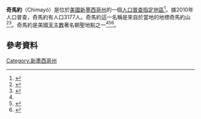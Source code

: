 '''奇馬約'''（Chimayó）是位於[[美國|美國]][[新墨西哥州|新墨西哥州]]的一個[[人口普查指定地區|人口普查指定地區]]<ref>{{cite web |url=http://censtats.census.gov/data/NM/1603514950.pdf |title=存档副本 |accessdate=2011-05-24 |deadurl=yes |archiveurl=https://web.archive.org/web/20120518144756/http://censtats.census.gov/data/NM/1603514950.pdf |archivedate=2012-05-18 }}</ref>。據2010年人口普查，奇馬約有人口3177人。奇馬約這一名稱是來自於當地的地標奇馬約山<ref name=Sabino>{{cite book | last = Usner | first = Donald J. | title = Sabino's Map: Life in Chimayó's Old Plaza | publisher = Museum of New Mexico Press | year = 1996}}</ref><ref>{{cite book | title = Sacred Places North America: 108 Destinations | author = Brad Olsen | publisher = CCC Publishing | year = 2003 | ISBN = 1-888729-09-0 | url = http://books.google.com/books?id=3Dz8zuK2E5EC&pg=PA52&dq=chimay%C3%B3}}</ref>。奇馬約是美國[[天主教|天主教]]著名朝聖地點之一<ref name=Sabino/><ref>{{cite book | title = The Historic Preservation Program for New Mexico | publisher = New Mexico State Planning Office | year = 1973 | url = http://books.google.com/books?id=BLkLAAAAYAAJ&q=%22Potrero+de+Chimay%C3%B3%22&dq=%22Potrero+de+Chimay%C3%B3%22&pgis=1 }}</ref><ref>{{cite book | title = The Rancho de Chimayo Cookbook: The Traditional Cooking of New Mexico | last = Jamison | first = Cheryl Alters |author2=Jamison, Bill | publisher = Harvard Common Press | year = 1991 | ISBN = 1-55832-035-0 | url = http://books.google.com/books?id=Xyh9oPNPRlEC&pg=PA23&dq=potrero+pasture+commons+chimay%C3%B3}}</ref>。
==參考資料==
{{reflist}}
{{Commons category|Chimayo, New Mexico}}
[[Category:新墨西哥州|Category:新墨西哥州]]